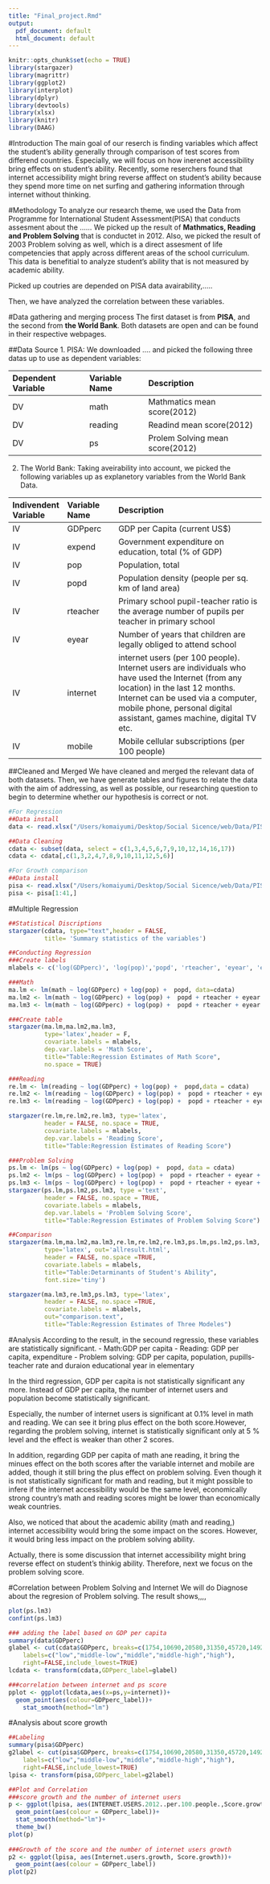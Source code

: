 ```yaml
---
title: "Final_project.Rmd"
output:
  pdf_document: default
  html_document: default
---
```


```r
knitr::opts_chunk$set(echo = TRUE)
library(stargazer)
library(magrittr)  
library(ggplot2)
library(interplot)  
library(dplyr)  
library(devtools)
library(xlsx)
library(knitr)
library(DAAG)
```

#Introduction
The main goal of our reserch is finding variables which affect the student's ability generally through comparison of test scores from differend countries. Especially, we will focus on how inerenet accessibility bring effects on student's ability. 
Recently, some reserchers found that internet accessibility might bring reverse afffect on student's ability because they spend more time on net surfing and gathering information through internet without thinking.

#Methodology
To analyze our research theme, we used the Data from Programme for International Student Assessment(PISA) that conducts assesment about the ......
We picked up the result of **Mathmatics, Reading and Problem Solving** that is conductet in 2012. Also, we picked the result of 2003 Problem solving as well, which is a direct assesment of life competencies that apply across different areas of the school curriculum. This data is benefitial to analyze student's ability that is not measured by academic ability.

Picked up coutries are depended on PISA data avairability,.....

Then, we have analyzed the correlation between these variables.

#Data gathering and merging process
The first dataset is from **PISA**, and the second from **the World Bank**. Both datasets are open and can be found in their respective webpages.

##Data Source
1. PISA: 
We downloaded .... and picked the following three datas up to use as dependent variables:

|Dependent Variable|Variable Name|Description|
|:--------|:------------------|:-----------------------------|
|DV|math|Mathmatics mean score(2012)|
|DV|reading|Readind mean score(2012)|
|DV|ps|Prolem Solving mean score(2012)|

\pagebreak

2. The World Bank:
Taking aveirability into account, we picked the following variables up as explanetory variables from the World Bank Data.

|Indivendent Variable|Variable Name|Description|
|:--------|:---------------|:-------------------------------------------------|
|IV|GDPperc|GDP per Capita (current US$)|
|IV|expend|Government expenditure on education, total (% of GDP)|
|IV|pop|Population, total|
|IV|popd| Population density (people per sq. km of land area)
|IV|rteacher|Primary school pupil-teacher ratio is the average number of pupils per teacher in primary school|
|IV|eyear|Number of years that children are legally obliged to attend school|
|IV|internet|internet users (per 100 people). Internet users are individuals who have used the Internet (from any location) in the last 12 months. Internet can be used via a computer, mobile phone, personal digital assistant, games machine, digital TV etc.|
|IV|mobile|Mobile cellular subscriptions (per 100 people)|

##Cleaned and Merged 
We have cleaned and merged the relevant data of both datasets. Then, we have generate tables and figures to relate the data with the aim of addressing, as well as possible, our researching question to begin to determine whether our hypothesis is correct or not.

```r

#For Regression
##Data install
data <- read.xlsx("/Users/komaiyumi/Desktop/Social Sicence/web/Data/PISA_Data.xlsx",1)

##Data Cleaning
cdata <- subset(data, select = c(1,3,4,5,6,7,9,10,12,14,16,17))
cdata <- cdata[,c(1,3,2,4,7,8,9,10,11,12,5,6)]

#For Growth comparison
##Data install
pisa <- read.xlsx("/Users/komaiyumi/Desktop/Social Sicence/web/Data/PISA_Data.xlsx",2)
pisa <- pisa[1:41,]
```

#Multiple Regression
```r

##Statistical Discriptions
stargazer(cdata, type="text",header = FALSE,
          title= 'Summary statistics of the variables')

##Conducting Regression
###Create labels
mlabels <- c('log(GDPperc)', 'log(pop)','popd', 'rteacher', 'eyear', 'expend', 'internet','mobile','(intercept)')

###Math
ma.lm <- lm(math ~ log(GDPperc) + log(pop) +  popd, data=cdata)
ma.lm2 <- lm(math ~ log(GDPperc) + log(pop) +  popd + rteacher + eyear + expend, data =cdata)
ma.lm3 <- lm(math ~ log(GDPperc) + log(pop) +  popd + rteacher + eyear + expend + internet + mobile, data = cdata)

###Create table
stargazer(ma.lm,ma.lm2,ma.lm3,
          type='latex',header = F, 
          covariate.labels = mlabels,
          dep.var.labels = 'Math Score',
          title="Table:Regression Estimates of Math Score",
          no.space = TRUE)

```



```r
###Reading
re.lm <- lm(reading ~ log(GDPperc) + log(pop) +  popd,data = cdata)
re.lm2 <- lm(reading ~ log(GDPperc) + log(pop) +  popd + rteacher + eyear + expend, data = cdata )
re.lm3 <- lm(reading ~ log(GDPperc) + log(pop) +  popd + rteacher + eyear + expend + internet + mobile,data = cdata )

stargazer(re.lm,re.lm2,re.lm3, type='latex',
          header = FALSE, no.space = TRUE,
          covariate.labels = mlabels,
          dep.var.labels = 'Reading Score',
          title="Table:Regression Estimates of Reading Score")

###Problem Solving
ps.lm <- lm(ps ~ log(GDPperc) + log(pop) +  popd, data = cdata)
ps.lm2 <- lm(ps ~ log(GDPperc) + log(pop) +  popd + rteacher + eyear + expend, data = cdata)
ps.lm3 <- lm(ps ~ log(GDPperc) + log(pop) +  popd + rteacher + eyear + expend + internet + mobile, data = cdata)
stargazer(ps.lm,ps.lm2,ps.lm3, type ='text',
          header = FALSE, no.space = TRUE,
          covariate.labels = mlabels,
          dep.var.labels = 'Problem Solving Score',
          title="Table:Regression Estimates of Problem Solving Score")

##Comparison
stargazer(ma.lm,ma.lm2,ma.lm3,re.lm,re.lm2,re.lm3,ps.lm,ps.lm2,ps.lm3,
          type='latex', out='allresult.html',
          header = FALSE, no.space =TRUE,
          covariate.labels = mlabels,
          title="Table:Detarminants of Student's Ability",
          font.size='tiny')

stargazer(ma.lm3,re.lm3,ps.lm3, type='latex',
          header = FALSE, no.space =TRUE,
          covariate.labels = mlabels,
          out="comparison.text",
          title="Table:Regression Estimates of Three Modeles")

```

#Analysis
According to the result, in the secound regressio, these variables are statistically significant.
- Math:GDP per capita
- Reading: GDP per capita, expenditure
- Problem solving: GDP per capita, population, pupills-teacher rate and duraion educational year in elementary 

In the third regression, GDP per capita is not statistically significant any more. Instead of GDP per capita, the number of internet users and population become statistically significant. 

Especially, the number of internet users is significant at 0.1% level in math and reading. We can see it bring plus effect on the both score.However, regarding the problem solving, internet is statistically significant only at 5 % level and the effect is weaker than other 2 scores.

In addition, regarding GDP per capita of math ane reading, it bring the minues effect on the both scores after the variable internet and mobile are added, though it still bring the plus effect on problem solving. Even though it is not statistically significant for math and reading, but it might possible to infere if the internet accessibility would be the same level, economically strong country's math and reading scores might be lower than economically weak countries.

Also, we noticed that about the academic ability (math and reading,) internet accessibility would bring the some impact on the scores. However, it would bring less impact on the problem solving ability.

Actually, there is some discussion that internet accessibility might bring reverse effect on student's thinkig ability. Therefore, next we focus on the problem solving score.

#Correlation between Problem Solving and Internet
We will do Diagnose about the regresion of Problem solving. The result shows,,,,
```r
plot(ps.lm3)
confint(ps.lm3)

### adding the label based on GDP per capita
summary(data$GDPperc)
glabel <- cut(cdata$GDPperc, breaks=c(1754,10690,20580,31350,45720,149200),
    labels=c("low","middle-low","middle","middle-high","high"),
    right=FALSE,include_lowest=TRUE)
lcdata <- transform(cdata,GDPperc_label=glabel)

###correlation between internet and ps score
pplot <- ggplot(lcdata,aes(x=ps,y=internet))+
  geom_point(aes(colour=GDPperc_label))+
    stat_smooth(method="lm")

```


#Analysis about score growth
```r
##Labeling
summary(pisa$GDPperc)
g2label <- cut(pisa$GDPperc, breaks=c(1754,10690,20580,31350,45720,149200),
    labels=c("low","middle-low","middle","middle-high","high"),
    right=FALSE,include_lowest=TRUE)
lpisa <- transform(pisa,GDPperc_label=g2label)

##Plot and Correlation
###score growth and the number of internet users
p <- ggplot(lpisa, aes(INTERNET.USERS.2012..per.100.people.,Score.growth))+
  geom_point(aes(colour = GDPperc_label))+
  stat_smooth(method="lm")+
  theme_bw()
plot(p)
  
###Growth of the score and the number of internet users growth
p2 <- ggplot(lpisa, aes(Internet.users.growth, Score.growth))+
  geom_point(aes(colour = GDPperc_label))
plot(p2)

```

